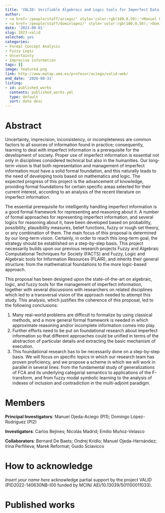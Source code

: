 ```yaml
---
title: 'VALID: Verifiable Algebraic and Logic tools for Imperfect Data'
author:
- <a href='/people/staff/aciego/' style='color:rgb(100,0,50);'>Manuel Ojeda-Aciego</a>
- <a href='/people/staff/dominlopez/' style='color:rgb(100,0,50);'>Domingo López Rodríguez</a>
date: '2023-09-01'
slug: 2023-valid
selected: yes
categories:
- Formal Concept Analysis
- Fuzzy Logic
- Uncertainty
- Imprecise information
tags: []
image: featured.png
link: http://www.matap.uma.es/profesor/aciego/valid-web/
end_date: '2026-08-31'
listing:
- id: published_works
  contents: published_works.yml
  type: default
  sort: date desc
---
```



# Abstract

Uncertainty, imprecision, inconsistency, or incompleteness are common factors to all sources of information found in practice; consequently, learning to deal with imperfect information is a prerequisite for the development of society. Proper use of imperfect information is essential not only in disciplines considered technical but also in the humanities. Our long-term vision is that both representation and management of imperfect information must have a solid formal foundation, and this naturally leads to the need of developing tools based on mathematics and logic. The expected progress of this project is the advancement of knowledge, providing formal foundations for certain specific areas selected for their current interest, according to an analysis of the recent literature on imperfect information.

The essential prerequisite for intelligently handling imperfect information is a good formal framework for representing and reasoning about it. A number of formal approaches for representing imperfect information, and several logics for reasoning about it, have been developed based on probability, possibility, plausibility measures, belief functions, fuzzy or rough set theory, or any combination of them. The main focus of this proposal is determined by our long-term vision. Certainly, in order to reach this long-term goal, the strategy should be established on a step-by-step basis. This project necessarily builds upon our previous research projects Fuzzy and Algebraic Computational Techniques for Society (FACTS) and Fuzzy, Logic and Algebraic tools for Information Resources (FLAIR), and inherits their general structure: from the mathematical foundations to the more logic-based approach.

This proposal has been designed upon the state-of-the-art on algebraic, logic, and fuzzy tools for the management of imperfect information, together with several discussions with researchers on related disciplines which led to a transversal vision of the approach needed to attempt this study. This analysis, which justifies the coherence of this proposal, led to the following conclusions:

1. Many real-world problems are difficult to formalize by using classical methods, and a more general formal framework is needed in which approximate reasoning and/or incomplete information comes into play.
2. Further efforts need to be put on foundational research about imperfect information so that different approaches could be unified in terms of the abstraction of particular details and extracting the basic mechanism of execution.
3. This foundational research has to be necessarily done on a step-by-step basis. We will focus on specific topics in which our research team has proven proficiency, and we propose a scheme in which we will work in parallel in several lines: from the fundamental study of generalizations of FCA and its underlying categorial semantics to applications of the F-transform, and from fuzzy modal symbolic learning to the analysis of indexes of inclusion and contradiction in the multi-adjoint paradigm.

# Members
**Principal Investigators**: Manuel Ojeda-Aciego (PI1); Domingo López-Rodríguez (PI2)

**Investigators**: Carlos Bejines; Nicolás Madrid; Emilio Muñoz-Velasco

**Collaborators**: Bernard De Baets; Ondrej Krídlo; Manuel Ojeda-Hernández; Irina Perfilieva; Marek Reformat; Guido Sciavicco

# How to acknowledge

*Insert your name here* acknowledge partial support by the project
VALID (PID2022-140630NB-I00 funded by MCIN/ AEI/10.13039/501100011033).



# Published works

:::{#published_works}
:::

